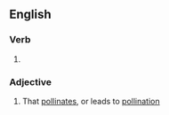 ==English==

===Verb===
{{head|en|present participle}}

# {{present participle of|pollinate|lang=en|nocat=1}}

===Adjective===
{{en-adj|-}}

# That [[pollinate]]s, or leads to [[pollination]]